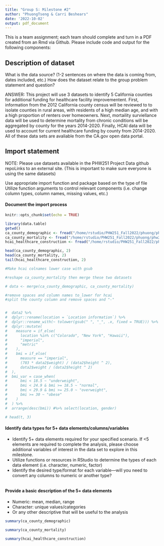 ```yaml
---
title: "Group S: Milestone #2"
author: "PhuongTseng & Carri Beshears"
date: '2022-10-02'
output: pdf_document
---
```


This is a team assignment; each team should complete and turn in a PDF created 
from an Rmd via Github. Please include code and output for the following components:

## Description of dataset
What is the data source? (1-2 sentences on where the data is coming from, dates included, etc.)
How does the dataset relate to the group problem statement and question?

ANSWER: This project will use 3 datasets to identify 5 California counties for additional funding for healthcare facility improvementent. First, information from the 2012 California county census will be reviewed to to isolate counties in rural areas, with residents of a high median age, and with a high proportion of renters over homeowners. Next, mortaility surviellance data will be used to determine mortality from chronic conditions will be aggregated by county for the years 2014-2020. Finally, HCAI data will be used to account for current healthcare funding by county from 2014-2020. All of these data sets are avaliable from the CA.gov open data portal. 

## Import statement
NOTE: Please use datasets available in the PHW251 Project Data github repoLinks to an external site. 
(This is important to make sure everyone is using the same datasets)

Use appropriate import function and package based on the type of file
Utilize function arguments to control relevant components 
(i.e. change column types, column names, missing values, etc.)

#### Document the import process
```r
knitr::opts_chunk$set(echo = TRUE)

library(data.table)
getwd()
ca_county_demographic <- fread("/home/rstudio/PHW251_Fall2022/phuong/phw251/ca_county_demographic.csv")
ca_county_mortality <- fread("/home/rstudio/PHW251_Fall2022/phuong/phw251/ca_county_mortality.csv")
hcai_healthcare_construction <- fread("/home/rstudio/PHW251_Fall2022/phuong/phw251/hcai_healthcare_construction.csv")

head(ca_county_demographic, 2)
head(ca_county_mortality, 2)
tail(hcai_healthcare_construction, 2)

#Make hcai colnames lower case with gsub

#reshape ca_county_mortality then merge these two datasets

# data <- merge(ca_county_demographic, ca_county_mortality)

#remove spaces and column names to_lower for hcai
#split the county column and remove spaces and "-"


#  data2 %>% 
#  dplyr::rename(location = `Location information`) %>%
#  dplyr::rename_with(~ tolower(gsub(" ", "_", .x, fixed = TRUE))) %>% 
#  dplyr::mutate(
#    measure = if_else(
#      location %in% c("Colorado", "New York", "Hawaii"),
#      "imperial",
#      "metric"
#    ), 
#    bmi = if_else(
#      measure == "imperial", 
#      (703 * data2$weight) / (data2$height ^ 2), 
#      data2$weight / (data2$height ^ 2)
#  ),
#  bmi_var = case_when(
#      bmi < 18.5 ~ "underweight",
#      bmi < 24.9 & bmi >= 18.5 ~ "normal",
#      bmi < 29.9 & bmi >= 25.0 ~ "overweight",
#      bmi >= 30 ~ "obese"
#    )
#  ) %>%
#  arrange(desc(bmi)) #%>% select(location, gender)

# head(t, 3)

```

\newpage

#### Identify data types for 5+ data elements/columns/variables
- Identify 5+ data elements required for your specified scenario. If <5 elements are required to complete the analysis, please choose additional variables of interest in the data set to explore in this milestone.
- Utilize functions or resources in RStudio to determine the types of each data element (i.e. character, numeric, factor)
- Identify the desired type/format for each variable—will you need to convert any columns to numeric or another type?
```r




```

\newpage

#### Provide a basic description of the 5+ data elements
- Numeric: mean, median, range
- Character:  unique values/categories
- Or any other descriptive that will be useful to the analysis

```r

summary(ca_county_demographic)

summary(ca_county_mortality)

summary(hcai_healthcare_construction)

```
